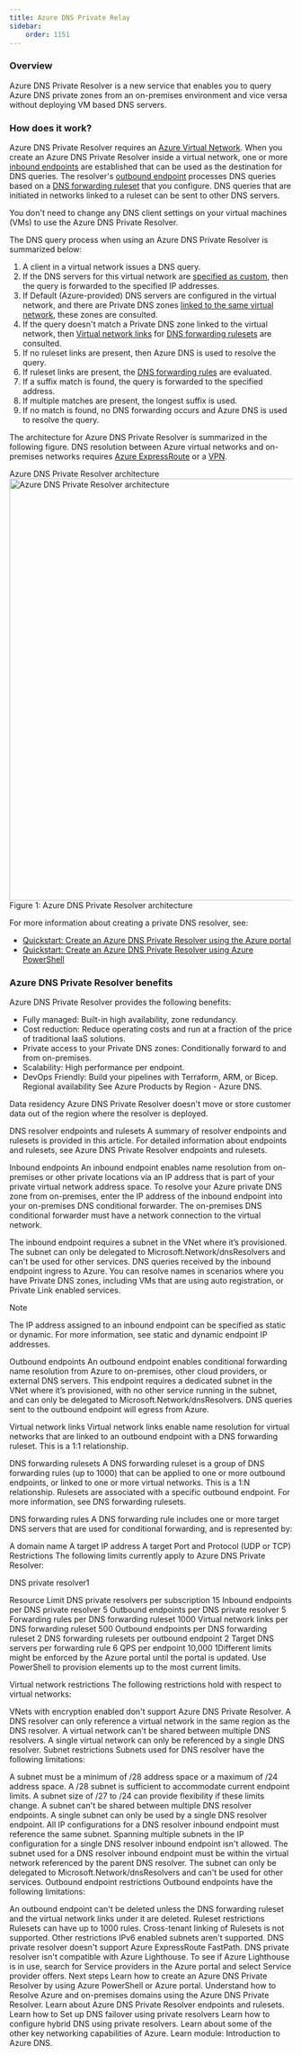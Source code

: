 ```yaml
---
title: Azure DNS Private Relay
sidebar:
    order: 1151
---
```


### Overview
Azure DNS Private Resolver is a new service that enables you to query Azure DNS private zones from an on-premises environment and vice versa without deploying VM based DNS servers.

### How does it work?
Azure DNS Private Resolver requires an [Azure Virtual Network](https://learn.microsoft.com/en-us/azure/virtual-network/virtual-networks-overview). When you create an Azure DNS Private Resolver inside a virtual network, one or more [inbound endpoints](https://learn.microsoft.com/en-us/azure/dns/dns-private-resolver-overview#inbound-endpoints) are established that can be used as the destination for DNS queries. The resolver's [outbound endpoint](https://learn.microsoft.com/en-us/azure/dns/dns-private-resolver-overview#outbound-endpoints) processes DNS queries based on a [DNS forwarding ruleset](https://learn.microsoft.com/en-us/azure/dns/dns-private-resolver-overview#dns-forwarding-rulesets) that you configure. DNS queries that are initiated in networks linked to a ruleset can be sent to other DNS servers.

You don't need to change any DNS client settings on your virtual machines (VMs) to use the Azure DNS Private Resolver.

The DNS query process when using an Azure DNS Private Resolver is summarized below:

1. A client in a virtual network issues a DNS query.
2. If the DNS servers for this virtual network are [specified as custom](https://learn.microsoft.com/en-us/azure/virtual-network/virtual-networks-name-resolution-for-vms-and-role-instances#specify-dns-servers), then the query is forwarded to the specified IP addresses.
3. If Default (Azure-provided) DNS servers are configured in the virtual network, and there are Private DNS zones [linked to the same virtual network](https://learn.microsoft.com/en-us/azure/dns/private-dns-virtual-network-links), these zones are consulted.
4. If the query doesn't match a Private DNS zone linked to the virtual network, then [Virtual network links](https://learn.microsoft.com/en-us/azure/dns/dns-private-resolver-overview#virtual-network-links) for [DNS forwarding rulesets](https://learn.microsoft.com/en-us/azure/dns/dns-private-resolver-overview#dns-forwarding-rulesets) are consulted.
5. If no ruleset links are present, then Azure DNS is used to resolve the query.
6. If ruleset links are present, the [DNS forwarding rules](https://learn.microsoft.com/en-us/azure/dns/dns-private-resolver-overview#dns-forwarding-rules) are evaluated.
7. If a suffix match is found, the query is forwarded to the specified address.
8. If multiple matches are present, the longest suffix is used.
9. If no match is found, no DNS forwarding occurs and Azure DNS is used to resolve the query.

The architecture for Azure DNS Private Resolver is summarized in the following figure. DNS resolution between Azure virtual networks and on-premises networks requires [Azure ExpressRoute](https://learn.microsoft.com/en-us/azure/expressroute/expressroute-introduction) or a [VPN](https://learn.microsoft.com/en-us/azure/vpn-gateway/vpn-gateway-about-vpngateways).

Azure DNS Private Resolver architecture
<Image src={rah} alt="Azure DNS Private Resolver architecture" width="750" />
Figure 1: Azure DNS Private Resolver architecture

For more information about creating a private DNS resolver, see:

- [Quickstart: Create an Azure DNS Private Resolver using the Azure portal](https://learn.microsoft.com/en-us/azure/dns/dns-private-resolver-get-started-portal)
- [Quickstart: Create an Azure DNS Private Resolver using Azure PowerShell](https://learn.microsoft.com/en-us/azure/dns/dns-private-resolver-get-started-powershell)

### Azure DNS Private Resolver benefits
Azure DNS Private Resolver provides the following benefits:
- Fully managed: Built-in high availability, zone redundancy.
- Cost reduction: Reduce operating costs and run at a fraction of the price of traditional IaaS solutions.
- Private access to your Private DNS zones: Conditionally forward to and from on-premises.
- Scalability: High performance per endpoint.
- DevOps Friendly: Build your pipelines with Terraform, ARM, or Bicep.
Regional availability
See Azure Products by Region - Azure DNS.

Data residency
Azure DNS Private Resolver doesn't move or store customer data out of the region where the resolver is deployed.

DNS resolver endpoints and rulesets
A summary of resolver endpoints and rulesets is provided in this article. For detailed information about endpoints and rulesets, see Azure DNS Private Resolver endpoints and rulesets.

Inbound endpoints
An inbound endpoint enables name resolution from on-premises or other private locations via an IP address that is part of your private virtual network address space. To resolve your Azure private DNS zone from on-premises, enter the IP address of the inbound endpoint into your on-premises DNS conditional forwarder. The on-premises DNS conditional forwarder must have a network connection to the virtual network.

The inbound endpoint requires a subnet in the VNet where it’s provisioned. The subnet can only be delegated to Microsoft.Network/dnsResolvers and can't be used for other services. DNS queries received by the inbound endpoint ingress to Azure. You can resolve names in scenarios where you have Private DNS zones, including VMs that are using auto registration, or Private Link enabled services.

 Note

The IP address assigned to an inbound endpoint can be specified as static or dynamic. For more information, see static and dynamic endpoint IP addresses.

Outbound endpoints
An outbound endpoint enables conditional forwarding name resolution from Azure to on-premises, other cloud providers, or external DNS servers. This endpoint requires a dedicated subnet in the VNet where it’s provisioned, with no other service running in the subnet, and can only be delegated to Microsoft.Network/dnsResolvers. DNS queries sent to the outbound endpoint will egress from Azure.

Virtual network links
Virtual network links enable name resolution for virtual networks that are linked to an outbound endpoint with a DNS forwarding ruleset. This is a 1:1 relationship.

DNS forwarding rulesets
A DNS forwarding ruleset is a group of DNS forwarding rules (up to 1000) that can be applied to one or more outbound endpoints, or linked to one or more virtual networks. This is a 1:N relationship. Rulesets are associated with a specific outbound endpoint. For more information, see DNS forwarding rulesets.

DNS forwarding rules
A DNS forwarding rule includes one or more target DNS servers that are used for conditional forwarding, and is represented by:

A domain name
A target IP address
A target Port and Protocol (UDP or TCP)
Restrictions
The following limits currently apply to Azure DNS Private Resolver:

DNS private resolver1

Resource	Limit
DNS private resolvers per subscription	15
Inbound endpoints per DNS private resolver	5
Outbound endpoints per DNS private resolver	5
Forwarding rules per DNS forwarding ruleset	1000
Virtual network links per DNS forwarding ruleset	500
Outbound endpoints per DNS forwarding ruleset	2
DNS forwarding rulesets per outbound endpoint	2
Target DNS servers per forwarding rule	6
QPS per endpoint	10,000
1Different limits might be enforced by the Azure portal until the portal is updated. Use PowerShell to provision elements up to the most current limits.

Virtual network restrictions
The following restrictions hold with respect to virtual networks:

VNets with encryption enabled don't support Azure DNS Private Resolver.
A DNS resolver can only reference a virtual network in the same region as the DNS resolver.
A virtual network can't be shared between multiple DNS resolvers. A single virtual network can only be referenced by a single DNS resolver.
Subnet restrictions
Subnets used for DNS resolver have the following limitations:

A subnet must be a minimum of /28 address space or a maximum of /24 address space. A /28 subnet is sufficient to accommodate current endpoint limits. A subnet size of /27 to /24 can provide flexibility if these limits change.
A subnet can't be shared between multiple DNS resolver endpoints. A single subnet can only be used by a single DNS resolver endpoint.
All IP configurations for a DNS resolver inbound endpoint must reference the same subnet. Spanning multiple subnets in the IP configuration for a single DNS resolver inbound endpoint isn't allowed.
The subnet used for a DNS resolver inbound endpoint must be within the virtual network referenced by the parent DNS resolver.
The subnet can only be delegated to Microsoft.Network/dnsResolvers and can't be used for other services.
Outbound endpoint restrictions
Outbound endpoints have the following limitations:

An outbound endpoint can't be deleted unless the DNS forwarding ruleset and the virtual network links under it are deleted.
Ruleset restrictions
Rulesets can have up to 1000 rules.
Cross-tenant linking of Rulesets is not supported.
Other restrictions
IPv6 enabled subnets aren't supported.
DNS private resolver doesn't support Azure ExpressRoute FastPath.
DNS private resolver isn't compatible with Azure Lighthouse.
To see if Azure Lighthouse is in use, search for Service providers in the Azure portal and select Service provider offers.
Next steps
Learn how to create an Azure DNS Private Resolver by using Azure PowerShell or Azure portal.
Understand how to Resolve Azure and on-premises domains using the Azure DNS Private Resolver.
Learn about Azure DNS Private Resolver endpoints and rulesets.
Learn how to Set up DNS failover using private resolvers
Learn how to configure hybrid DNS using private resolvers.
Learn about some of the other key networking capabilities of Azure.
Learn module: Introduction to Azure DNS.
